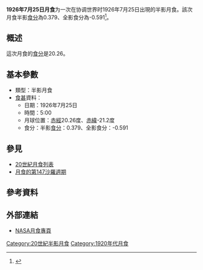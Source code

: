 {{vfd|沒有足夠的可靠資料來源能夠讓這個條目符合[[Wikipedia:關注度|Wikipedia:關注度]]中的標準|date=2022/06/08}}
{{Notability|time=2022-05-09T07:55:13+00:00}}
{{Infobox lunar eclipse
| date        = 1926年7月25日
| time        = 5:00
| nature     = 半影月食
| saros       = 147
| gamma           = -1.351
| magnitude      = 半影食分：0.379<br/>全影食分：-0.591
| par_duration   = 
| tot_duration    = 
| chart               = Lunar eclipse chart close-1926Jul25.png
}}
'''1926年7月25日月食'''为一次在协调世界时1926年7月25日出現的半影月食。該次月食半影[[食分|食分]]為0.379、全影食分為-0.591<ref name="nasa_catalog_list">{{cite web|url=http://eclipse.gsfc.nasa.gov/LEcat/LE1901-2000.html|title=Lunar Eclipses: 1901 to 2000|language=en|publisher=[[NASA|NASA]]|archiveurl=https://web.archive.org/web/20080331031357/http://eclipse.gsfc.nasa.gov/LEcat/LE1901-2000.html|archivedate=2008-03-31|deadurl=yes|accessdate=2016-09-10}}</ref>。

== 概述 ==
這次月食的[[食分|食分]]是20.26。

== 基本參數 ==
{{NoteUTC}}
* 類型：半影月食
*[[食甚|食甚]]資料：
** 日期：1926年7月25日
** 時間：5:00
** 月球位置：[[赤經|赤經]]20.26度、[[赤緯|赤緯]]-21.2度
** 食分：半影[[食分|食分]]：0.379、全影食分：-0.591


== 參見 ==
{{portal box|天文學}}
* [[20世紀月食列表|20世紀月食列表]]
* [[月食的第147沙羅週期|月食的第147沙羅週期]]

== 參考資料 ==
{{reflist}}

== 外部連結 ==
* [http://eclipse.gsfc.nasa.gov/lunar.html NASA月食專頁]{{Wayback|url=http://eclipse.gsfc.nasa.gov/lunar.html |date=20181231235927 }}{{en icon}}
{{Lunar-eclipse-stub}}
{{月食}}

[[Category:20世紀半影月食|Category:20世紀半影月食]]
[[Category:1920年代月食|Category:1920年代月食]]